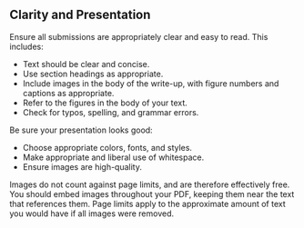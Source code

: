 
## Clarity and Presentation

<TBD outerComponent="div">
Ensure all submissions are appropriately clear and easy to read. This includes:

 - Text should be clear and concise.
 - Use section headings as appropriate.
 - Include images in the body of the write-up, with figure numbers and captions as appropriate.
 - Refer to the figures in the body of your text.
 - Check for typos, spelling, and grammar errors.

Be sure your presentation looks good:

 - Choose appropriate colors, fonts, and styles.
 - Make appropriate and liberal use of whitespace.
 - Ensure images are high-quality.

Images do not count against page limits, and are therefore effectively free.
You should embed images throughout your PDF, keeping them near the text that references them.
Page limits apply to the approximate amount of text you would have if all images were removed.
</TBD>

